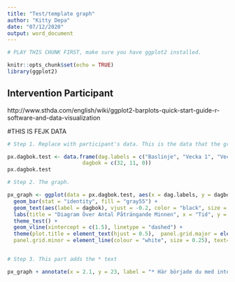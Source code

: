 ---
title: "Test/template graph"
author: "Kitty Depa"
date: "07/12/2020"
output: word_document
---

```{r setup, include=FALSE}
# PLAY THIS CHUNK FIRST, make sure you have ggplot2 installed.

knitr::opts_chunk$set(echo = TRUE)
library(ggplot2)
```
## Intervention Participant

http://www.sthda.com/english/wiki/ggplot2-barplots-quick-start-guide-r-software-and-data-visualization 

#THIS IS FEJK DATA


```{r}
# Step 1. Replace with participant's data. This is the data that the graph will use.

px.dagbok.test <- data.frame(dag.labels = c("Baslinje", "Vecka 1", "Vecka 5"),
                        dagbok = c(32, 11, 0))
px.dagbok.test
```

```{r}
# Step 2. The graph.

px_graph <- ggplot(data = px.dagbok.test, aes(x = dag.labels, y = dagbok, ymax = 30)) +
  geom_bar(stat = "identity", fill = "gray55") +
  geom_text(aes(label = dagbok), vjust = -0.2, color = "black", size = 4) +
  labs(title = "Diagram Över Antal Påträngande Minnen", x = "Tid", y = "Antal Påträngande Minnen") +
  theme_test() +
  geom_vline(xintercept = c(1.5), linetype = "dashed") +
  theme(plot.title = element_text(hjust = 0.5),  panel.grid.major = element_line(colour = "white"), 
  panel.grid.minor = element_line(colour = "white", size = 0.25), text=element_text(size = 12))


# Step 3. This part adds the * text

px_graph + annotate(x = 2.1, y = 23, label = "* Här började du med interventionen", vjust = 1, geom = "label")

```

